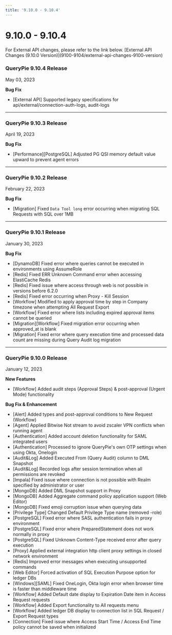 ```yaml
---
title: '9.10.0 - 9.10.4'
---
```



# 9.10.0 - 9.10.4


<Callout type="info">
For External API changes, please refer to the link below.
[External API Changes (9.10.0 Version)](9100-9104/external-api-changes-9100-version)
</Callout>

### QueryPie 9.10.4 Release

May 03, 2023

**Bug Fix**

* [External API] Supported legacy specifications for api/external/connection-auth-logs, audit-logs
---

### QueryPie 9.10.3 Release

April 19, 2023

**Bug Fix**

* [Performance][PostgreSQL] Adjusted PG QSI memory default value upward to prevent agent errors
---

### QueryPie 9.10.2 Release

February 22, 2023

**Bug Fix**

* [Migration] Fixed `Data Tool long` error occurring when migrating SQL Requests with SQL over 1MB
---

### QueryPie 9.10.1 Release

January 30, 2023

**Bug Fix**

* [DynamoDB] Fixed error where queries cannot be executed in environments using AssumeRole
* [Redis] Fixed ERR Unknown Command error when accessing ElastiCache Redis
* [Redis] Fixed issue where access through web is not possible in versions before 6.2.0
* [Redis] Fixed error occurring when Proxy - Kill Session
* [Workflow] Modified to apply approval time by step in Company timezone when attempting All Request Export
* [Workflow] Fixed error where lists including expired approval items cannot be queried
* [Migration][Workflow] Fixed migration error occurring when approved_at is blank
* [Migration] Fixed error where query execution time and processed data count are missing during Query Audit log migration
---

### QueryPie 9.10.0 Release

January 12, 2023

**New Features**

* [Workflow] Added audit steps (Approval Steps) & post-approval (Urgent Mode) functionality

**Bug Fix & Enhancement**

* [Alert] Added types and post-approval conditions to New Request (Workflow)
* [Agent] Applied Bitwise Not stream to avoid zscaler VPN conflicts when running agent
* [Authentication] Added account deletion functionality for SAML integrated users
* [Authentication] Processed to ignore QueryPie's own OTP settings when using Okta, Onelogin
* [Audit&Log] Added Executed From (Query Audit) column to DML Snapshot
* [Audit&Log] Recorded logs after session termination when all permissions are revoked
* [Impala] Fixed issue where connection is not possible with Realm specified by administrator or user
* [MongoDB] Added DML Snapshot support in Proxy
* [MongoDB] Added Aggregate command policy application support (Web Editor)
* [MongoDB] Fixed emoji corruption issue when querying data
* [Privilege Type] Changed Default Privilege Type name (removed -role)
* [PostgreSQL] Fixed error where SASL authentication fails in proxy environment
* [PostgreSQL] Fixed error where PreparedStatement does not work normally in proxy
* [PostgreSQL] Fixed Unknown Content-Type received error after query execution
* [Proxy] Applied external integration http client proxy settings in closed network environment
* [Redis] Improved error messages when executing unsupported commands
* [Web Editor] Forced activation of SQL Execution Purpose option for ledger DBs
* [Windows][SAML] Fixed OneLogin, Okta login error when browser time is faster than middleware time
* [Workflow] Added Default date display to Expiration Date item in Access Request requests
* [Workflow] Added Export functionality to All requests menu
* [Workflow] Added ledger DB display to connection list in SQL Request / Export Request types
* [Connection] Fixed issue where Access Start Time / Access End Time policy cannot be saved when initialized

